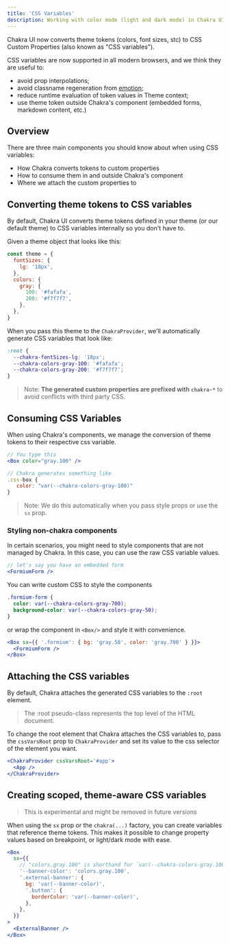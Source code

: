 ```yaml
---
title: 'CSS Variables'
description: Working with color mode (light and dark mode) in Chakra UI
---
```


Chakra UI now converts theme tokens (colors, font sizes, stc) to CSS Custom
Properties (also known as "CSS variables").

CSS variables are now supported in all modern browsers, and we think they are
useful to:

- avoid prop interpolations;
- avoid classname regeneration from
  [emotion](https://emotion.sh/docs/introduction);
- reduce runtime evaluation of token values in Theme context;
- use theme token outside Chakra's component (embedded forms, markdown content,
  etc.)

## Overview

There are three main components you should know about when using CSS variables:

- How Chakra converts tokens to custom properties
- How to consume them in and outside Chakra's component
- Where we attach the custom properties to

## Converting theme tokens to CSS variables

By default, Chakra UI converts theme tokens defined in your theme (or our
default theme) to CSS variables internally so you don't have to.

Given a theme object that looks like this:

```jsx live=false
const theme = {
  fontSizes: {
    lg: '18px',
  },
  colors: {
    gray: {
      100: '#fafafa',
      200: '#f7f7f7',
    },
  },
}
```

When you pass this theme to the `ChakraProvider`, we'll automatically generate
CSS variables that look like:

```css
:root {
  --chakra-fontSizes-lg: '18px';
  --chakra-colors-gray-100: '#fafafa';
  --chakra-colors-gray-200: '#f7f7f7';
}
```

> Note: **The generated custom properties are prefixed with `chakra-*`** to
> avoid conflicts with third party CSS.

## Consuming CSS Variables

When using Chakra's components, we manage the conversion of theme tokens to
their respective css variable.

```jsx live=false
// You type this
<Box color="gray.100" />

// Chakra generates something like
.css-box {
   color: "var(--chakra-colors-gray-100)"
}
```

> Note: We do this automatically when you pass style props or use the `sx` prop.

### Styling non-chakra components

In certain scenarios, you might need to style components that are not managed by
Chakra. In this case, you can use the raw CSS variable values.

```jsx live=false
// let's say you have an embedded form
<FormiumForm />
```

You can write custom CSS to style the components

```css
.formium-form {
  color: var(--chakra-colors-gray-700);
  background-color: var(--chakra-colors-gray-50);
}
```

or wrap the component in `<Box/>` and style it with convenience.

```jsx live=false
<Box sx={{ '.formium': { bg: 'gray.50', color: 'gray.700' } }}>
  <FormiumForm />
</Box>
```

## Attaching the CSS variables

By default, Chakra attaches the generated CSS variables to the `:root` element.

> The :root pseudo-class represents the top level of the HTML document.

To change the root element that Chakra attaches the CSS variables to, pass the
`cssVarsRoot` prop to `ChakraProvider` and set its value to the css selector of
the element you want.

```jsx live=false
<ChakraProvider cssVarsRoot='#app'>
  <App />
</ChakraProvider>
```

## Creating scoped, theme-aware CSS variables

> This is experimental and might be removed in future versions

When using the `sx` prop or the `chakra(...)` factory, you can create variables
that reference theme tokens. This makes it possible to change property values
based on breakpoint, or light/dark mode with ease.

```jsx live=false
<Box
  sx={{
    // "colors.gray.100" is shorthand for `var(--chakra-colors-gray.100)`
    '--banner-color': 'colors.gray.100',
    '.external-banner': {
      bg: 'var(--banner-color)',
      '.button': {
        borderColor: 'var(--banner-color)',
      },
    },
  }}
>
  <ExternalBanner />
</Box>
```
